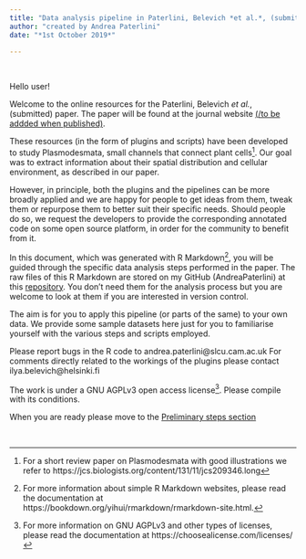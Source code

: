 ```yaml
---
title: "Data analysis pipeline in Paterlini, Belevich *et al.*, (submitted)"
author: "created by Andrea Paterlini"
date: "*1st October 2019*"

---
```


<br>

Hello user!

Welcome to the online resources for the Paterlini, Belevich *et al.*, (submitted) paper. 
The paper will be found at the journal website [(/to be addded when published)](actual link).

These resources (in the form of plugins and scripts) have been developed to study Plasmodesmata, small channels that connect plant cells[^1]. Our goal was to extract information about their spatial distribution and cellular environment, as described in our paper.

However, in principle, both the plugins and the pipelines can be more broadly applied and we are happy for people to get ideas from them, tweak them or repurpose them to better suit their specific needs. Should people do so, we request the developers to provide the corresponding annotated code on some open source platform, in order for the community to benefit from it.

In this document, which was generated with R Markdown[^2], you will be guided through the specific data analysis steps performed in the paper. The raw files of this R Markdown are stored on my GitHub (AndreaPaterlini) at this [repository](https://github.com/AndreaPaterlini/Plasmodesmata_dist_wall). You don't need them for the analysis process but you are welcome to look at them if you are interested in version control.

The aim is for you to apply this pipeline (or parts of the same) to your own data. We provide some sample datasets here just for you to familiarise yourself with the various steps and scripts employed. 

Please report bugs in the R code to andrea.paterlini@slcu.cam.ac.uk 
For comments directly related to the workings of the plugins please contact ilya.belevich@helsinki.fi 

The work is under a GNU AGPLv3 open access license[^3]. Please compile with its conditions.

When you are ready please move to the [Preliminary steps section](preliminary.html)

<br>

[^1]: For a short review paper on Plasmodesmata with good illustrations we refer to 
https://jcs.biologists.org/content/131/11/jcs209346.long

[^2]: For more information about simple R Markdown websites, please read the documentation at 
https://bookdown.org/yihui/rmarkdown/rmarkdown-site.html.

[^3]: For more information on GNU AGPLv3 and other types of licenses, please read the documentation at 
https://choosealicense.com/licenses/
